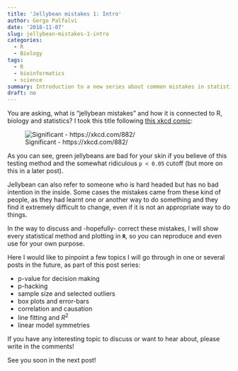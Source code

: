 ```yaml
---
title: 'Jellybean mistakes 1: Intro'
author: Gergo Palfalvi
date: '2018-11-07'
slug: jellybean-mistakes-1-intro
categories:
  - R
  - Biology
tags:
  - R
  - bioinformatics
  - science
summary: Introduction to a new series about common mistakes in statistics, datavis and everything else in biology.
draft: no
---
```


You are asking, what is "jellybean mistakes" and how it is connected to R, biology and statistics? I took this title following [this xkcd comic](https://xkcd.com/882/):

![Significant - https://xkcd.com/882/](https://imgs.xkcd.com/comics/significant.png)

As you can see, green jellybeans are bad for your skin if you believe of this testing method and the somewhat ridiculous `p < 0.05` cutoff (but more on this in a later post). 

Jellybean can also refer to someone who is hard headed but has no bad intention in the inside. Some cases the mistakes came from these kind of people, as they had learnt one or another way to do something and they find it extremely difficult to change, even if it is not an appropriate way to do things.

In the way to discuss and -hopefully- correct these mistakes, I will show every statistical method and plotting in __`R`__, so *you* can reproduce and even use for your own purpose.

Here I would like to pinpoint a few topics I will go through in one or several posts in the future, as part of this post series:

- p-value for decision making
- p-hacking
- sample size and selected outliers
- box plots and error-bars
- correlation and causation
- line fitting and $R^2$
- linear model symmetries

If you have any interesting topic to discuss or want to hear about, please write in the comments! 

See you soon in the next post!



